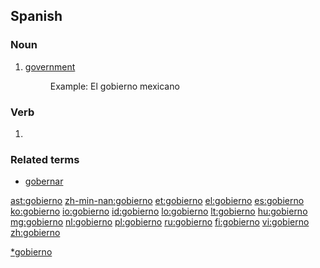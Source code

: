 ==Spanish==
===Noun===
{{es-noun-m}}

#[[government]]
#:Example: El gobierno mexicano

===Verb===
{{es-verb-form|gobernar}}
# {{es-verb form of|person=first-person|number=singular|tense=present|mood=indicative|ending=ar|verb=[[gobernar]]}}

===Related terms===
* [[gobernar]]

[[Category:es:Government|*gobierno]]

[[ast:gobierno]]
[[zh-min-nan:gobierno]]
[[et:gobierno]]
[[el:gobierno]]
[[es:gobierno]]
[[ko:gobierno]]
[[io:gobierno]]
[[id:gobierno]]
[[lo:gobierno]]
[[lt:gobierno]]
[[hu:gobierno]]
[[mg:gobierno]]
[[nl:gobierno]]
[[pl:gobierno]]
[[ru:gobierno]]
[[fi:gobierno]]
[[vi:gobierno]]
[[zh:gobierno]]